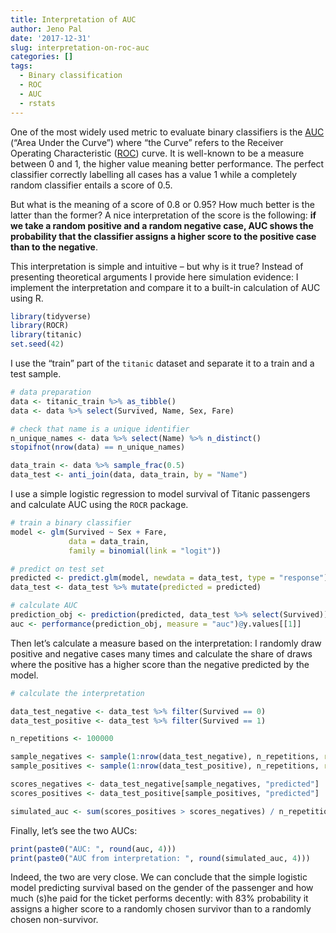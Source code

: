 ```yaml
---
title: Interpretation of AUC
author: Jeno Pal
date: '2017-12-31'
slug: interpretation-on-roc-auc
categories: []
tags:
  - Binary classification
  - ROC
  - AUC
  - rstats
---
```


One of the most widely used metric to evaluate binary classifiers is the
[AUC](https://en.wikipedia.org/wiki/Receiver_operating_characteristic#Area_under_the_curve)
("Area Under the Curve") where "the Curve" refers to the Receiver Operating
Characteristic ([ROC](https://en.wikipedia.org/wiki/Receiver_operating_characteristic))
curve. It is well-known to be a measure between 0 and 1,
the higher value meaning better performance. The perfect classifier correctly
labelling all cases has a value 1 while a completely random classifier
entails a score of 0.5.

But what is the meaning of a score of 0.8 or 0.95? How much better is the latter
than the former? A nice interpretation of the score is the following:
__if we take a random positive and a random negative case, AUC shows the
probability that the classifier assigns a higher score to the positive case
than to the negative__.

This interpretation is simple and intuitive -- but why is it true? Instead of
presenting theoretical arguments I provide here simulation evidence: I implement
the interpretation and compare it to a built-in calculation of AUC using
R.

```r
library(tidyverse)
library(ROCR)
library(titanic)
set.seed(42)
```

I use the "train" part of the `titanic` dataset and separate it to a train
and a test sample.

```r
# data preparation
data <- titanic_train %>% as_tibble()
data <- data %>% select(Survived, Name, Sex, Fare)

# check that name is a unique identifier
n_unique_names <- data %>% select(Name) %>% n_distinct()
stopifnot(nrow(data) == n_unique_names)

data_train <- data %>% sample_frac(0.5)
data_test <- anti_join(data, data_train, by = "Name")
```

I use a simple logistic regression to model survival of Titanic passengers
and calculate AUC using the `ROCR` package.

```r
# train a binary classifier
model <- glm(Survived ~ Sex + Fare, 
             data = data_train, 
             family = binomial(link = "logit"))

# predict on test set
predicted <- predict.glm(model, newdata = data_test, type = "response")
data_test <- data_test %>% mutate(predicted = predicted)

# calculate AUC
prediction_obj <- prediction(predicted, data_test %>% select(Survived))
auc <- performance(prediction_obj, measure = "auc")@y.values[[1]]
```

Then let's calculate a measure based on the interpretation: I randomly draw
positive and negative cases many times and calculate the share of draws where
the positive has a higher score than the negative predicted by the model.

```r
# calculate the interpretation

data_test_negative <- data_test %>% filter(Survived == 0)
data_test_positive <- data_test %>% filter(Survived == 1)

n_repetitions <- 100000

sample_negatives <- sample(1:nrow(data_test_negative), n_repetitions, replace = TRUE)
sample_positives <- sample(1:nrow(data_test_positive), n_repetitions, replace = TRUE)

scores_negatives <- data_test_negative[sample_negatives, "predicted"]
scores_positives <- data_test_positive[sample_positives, "predicted"]

simulated_auc <- sum(scores_positives > scores_negatives) / n_repetitions
```

Finally, let's see the two AUCs:

```r
print(paste0("AUC: ", round(auc, 4)))
print(paste0("AUC from interpretation: ", round(simulated_auc, 4)))
```

Indeed, the two are very close. We can conclude that the simple logistic
model predicting survival
based on the gender of the passenger and how much (s)he paid for the
ticket performs decently: with 83% probability it assigns a higher score to
a randomly chosen survivor than to a randomly chosen non-survivor.
